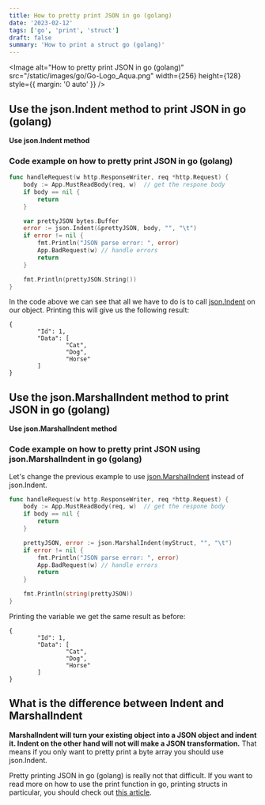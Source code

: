 ```yaml
---
title: How to pretty print JSON in go (golang)
date: '2023-02-12'
tags: ['go', 'print', 'struct']
draft: false
summary: 'How to print a struct go (golang)'
---
```


<Image
  alt="How to pretty print JSON in go (golang)"
  src="/static/images/go/Go-Logo_Aqua.png"
  width={256}
  height={128}
  style={{ margin: '0 auto' }}
/>

## Use the json.Indent method to print JSON in go (golang)

**Use json.Indent method**

### Code example on how to pretty print JSON in go (golang)

```go
func handleRequest(w http.ResponseWriter, req *http.Request) {
    body := App.MustReadBody(req, w)  // get the respone body
    if body == nil {
        return
    }

    var prettyJSON bytes.Buffer
    error := json.Indent(&prettyJSON, body, "", "\t")
    if error != nil {
        fmt.Println("JSON parse error: ", error)
        App.BadRequest(w) // handle errors
        return
    }

    fmt.Println(prettyJSON.String())
}
```

In the code above we can see that all we have to do is to call [json.Indent](https://pkg.go.dev/encoding/json#Indent) on our object.
Printing this will give us the following result:

```
{
        "Id": 1,
        "Data": [
                "Cat",
                "Dog",
                "Horse"
        ]
}
```

## Use the json.MarshalIndent method to print JSON in go (golang)

**Use json.MarshalIndent method**

### Code example on how to pretty print JSON using json.MarshalIndent in go (golang)

Let's change the previous example to use [json.MarshalIndent](https://pkg.go.dev/encoding/json#MarshalIndent) instead of json.Indent.

```go
func handleRequest(w http.ResponseWriter, req *http.Request) {
    body := App.MustReadBody(req, w)  // get the respone body
    if body == nil {
        return
    }

    prettyJSON, error := json.MarshalIndent(myStruct, "", "\t")
    if error != nil {
        fmt.Println("JSON parse error: ", error)
        App.BadRequest(w) // handle errors
        return
    }

    fmt.Println(string(prettyJSON))
}
```

Printing the variable we get the same result as before:

```
{
        "Id": 1,
        "Data": [
                "Cat",
                "Dog",
                "Horse"
        ]
}
```

## What is the difference between Indent and MarshalIndent

**MarshalIndent will turn your existing object into a JSON object and indent it. Indent on the other hand will not will make a JSON transformation.**
That means if you only want to pretty print a byte array you should use json.Indent.

Pretty printing JSON in go (golang) is really not that difficult.
If you want to read more on how to use the print function in go, printing structs in particular, you should check out [this article](https://www.go-code.dev/blog/go/print/how-to-print-a-struct-in-go).
